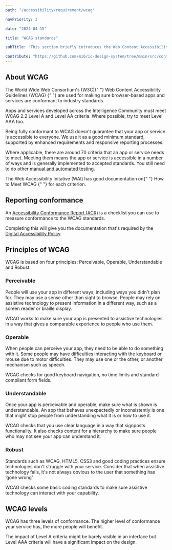 ```yaml
---
path: "/accessibility/requirement/wcag"

navPriority: 3

date: "2024-04-15"

title: "WCAG standards"

subTitle: "This section briefly introduces the Web Content Accessibility Guidelines (WCAG)."

contribute: "https://github.com/mi6/ic-design-system/tree/main/src/content/structured/accessibility/requirement/wcag.mdx"
---
```


## About WCAG

<p>
  The World Wide Web Consortium's (W3C){" "}
  <ic-link
    target="_blank"
    href="https://www.w3.org/TR/WCAG22/"
    rel="noreferer noopener nofollow"
  >
    Web Content Accessibility Guidelines (WCAG)
  </ic-link>{" "}
  are used for making sure browser-based apps and services are conformant to
  industry standards.
</p>

Apps and services developed across the Intelligence Community must meet WCAG 2.2 Level A and Level AA criteria. Where possible, try to meet Level AAA too.

Being fully conformant to WCAG doesn't guarantee that your app or service is accessible to everyone. We use it as a good minimum standard, supported by enhanced requirements and responsive reporting processes.

Where applicable, there are around 70 criteria that an app or service needs to meet. Meeting them means the app or service is accessible in a number of ways and is generally implemented to accepted standards. You still need to do other [manual and automated testing](/accessibility/testing).

<p>
  The Web Accessibility Initative (WAI) has good documentation on{" "}
  <ic-link
    target="_blank"
    href="https://www.w3.org/WAI/WCAG22/quickref/"
    rel="noreferer noopener nofollow"
  >
    How to Meet WCAG
  </ic-link>{" "}
  for each criterion.
</p>

## Reporting conformance

An [Accessibility Conformance Report (ACR)](/accessibility/documenting/conformance-report) is a checklist you can use to measure conformance to the WCAG standards.

Completing this will give you the documentation that's required by the [Digital Accessibility Policy](/accessibility/requirement).

## Principles of WCAG

WCAG is based on four principles: Perceivable, Operable, Understandable and Robust.

### Perceivable

People will use your app in different ways, including ways you didn't plan for. They may use a sense other than sight to browse. People may rely on assistive technology to present information in a different way, such as a screen reader or braille display.

WCAG works to make sure your app is presented to assistive technologies in a way that gives a comparable experience to people who use them.

### Operable

When people can perceive your app, they need to be able to do something with it. Some people may have difficulties interacting with the keyboard or mouse due to motor difficulties. They may use one or the other, or another mechanism such as speech.

WCAG checks for good keyboard navigation, no time limits and standard-compliant form fields.

### Understandable

Once your app is perceivable and operable, make sure what is shown is understandable. An app that behaves unexpectedly or inconsistently is one that might stop people from understanding what it is or how to use it.

WCAG checks that you use clear language in a way that signposts functionality. It also checks content for a hierarchy to make sure people who may not see your app can understand it.

### Robust

Standards such as WCAG, HTML5, CSS3 and good coding practices ensure technologies don't struggle with your service. Consider that when assistive technology fails, it's not always obvious to the user that something has ‘gone wrong’.

WCAG checks some basic coding standards to make sure assistive technology can interact with your capability.

## WCAG levels

WCAG has three levels of conformance. The higher level of conformance your service has, the more people will benefit.

The impact of Level A criteria might be barely visible in an interface but Level AAA criteria will have a significant impact on the design.
